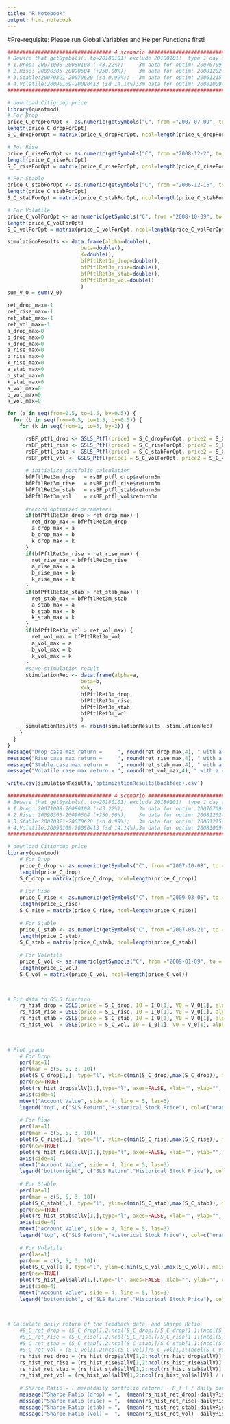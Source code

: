 ---
title: "R Notebook"
output: html_notebook
---

#Pre-requisite: Please run Global Variables and Helper Functions first!
```{r Back-feed historical data analysis - download data for optimization}

################################## 4 scenario ###################################
# Beware that getSymbols(..to=20180101) exclude 20180101!  type 1 day after!    # 
# 1.Drop: 20071008-20080108 (-43.22%);     3m data for optim: 20070709-20071008 #
# 2.Rise: 20090305-20090604 (+250.00%);    3m data for optim: 20081202-20090305 #
# 3.Stable:20070321-20070620 (sd 0.99%);   3m data for optim: 20061215-20070321 #
# 4.Volatile:20090109-20090413 (sd 14.14%);3m data for optim: 20081009-20090107 #
#################################################################################

# download Citigroup price
library(quantmod)
# For Drop
price_C_dropForOpt <- as.numeric(getSymbols("C", from ="2007-07-09", to = "2007-10-09", auto.assign = FALSE)$C.Close)
length(price_C_dropForOpt)
S_C_dropForOpt = matrix(price_C_dropForOpt, ncol=length(price_C_dropForOpt))

# For Rise
price_C_riseForOpt <- as.numeric(getSymbols("C", from ="2008-12-2", to = "2009-03-06", auto.assign = FALSE)$C.Close)
length(price_C_riseForOpt)
S_C_riseForOpt = matrix(price_C_riseForOpt, ncol=length(price_C_riseForOpt))

# For Stable
price_C_stabForOpt <- as.numeric(getSymbols("C", from ="2006-12-15", to = "2007-03-22", auto.assign = FALSE)$C.Close)
length(price_C_stabForOpt)
S_C_stabForOpt = matrix(price_C_stabForOpt, ncol=length(price_C_stabForOpt))

# For Volatile
price_C_volForOpt <- as.numeric(getSymbols("C", from ="2008-10-09", to = "2009-01-10", auto.assign = FALSE)$C.Close)
length(price_C_volForOpt)
S_C_volForOpt = matrix(price_C_volForOpt, ncol=length(price_C_volForOpt))

```

```{r Back-feed historical data analysis - optimization}
simulationResults <- data.frame(alpha=double(),
                        beta=double(),
                        K=double(),
                        bfPftlRet3m_drop=double(),
                        bfPftlRet3m_rise=double(),
                        bfPftlRet3m_stab=double(),
                        bfPftlRet3m_vol=double()
                        )
sum_V_0 = sum(V_0)

ret_drop_max=-1
ret_rise_max=-1
ret_stab_max=-1
ret_vol_max=-1
a_drop_max=0
b_drop_max=0
k_drop_max=0
a_rise_max=0
b_rise_max=0
k_rise_max=0
a_stab_max=0
b_stab_max=0
k_stab_max=0
a_vol_max=0
b_vol_max=0
k_vol_max=0

for (a in seq(from=0.5, to=1.5, by=0.5)) {
  for (b in seq(from=0.5, to=1.5, by=0.5)) {
    for (k in seq(from=1, to=5, by=2)) {

      rsBF_ptfl_drop <- GSLS_Ptfl(price1 = S_C_dropForOpt, price2 = S_C_dropForOpt, I0 = I_0, V0 = sum(V_0), alpha = a, beta = b, gamma = g, K = k, r=dailyRiskFeeRate, Imin = I_min)
      rsBF_ptfl_rise <- GSLS_Ptfl(price1 = S_C_riseForOpt, price2 = S_C_riseForOpt, I0 = I_0, V0 = sum(V_0), alpha = a, beta = b, gamma = g, K = k, r=dailyRiskFeeRate, Imin = I_min)
      rsBF_ptfl_stab <- GSLS_Ptfl(price1 = S_C_stabForOpt, price2 = S_C_stabForOpt, I0 = I_0, V0 = sum(V_0), alpha = a, beta = b, gamma = g, K = k, r=dailyRiskFeeRate, Imin = I_min)
      rsBF_ptfl_vol <- GSLS_Ptfl(price1 = S_C_volForOpt, price2 = S_C_volForOpt, I0 = I_0, V0 = sum(V_0), alpha = a, beta = b, gamma = g, K = k, r=dailyRiskFeeRate, Imin = I_min)
      
      # initialize portfolio calculation
      bfPftlRet3m_drop   = rsBF_ptfl_drop$return3m
      bfPftlRet3m_rise   = rsBF_ptfl_rise$return3m
      bfPftlRet3m_stab   = rsBF_ptfl_stab$return3m
      bfPftlRet3m_vol    = rsBF_ptfl_vol$return3m      
      
      #record optimized parameters
      if(bfPftlRet3m_drop > ret_drop_max) {
        ret_drop_max = bfPftlRet3m_drop
        a_drop_max = a
        b_drop_max = b
        k_drop_max = k
      } 
      if(bfPftlRet3m_rise > ret_rise_max) {
        ret_rise_max = bfPftlRet3m_rise
        a_rise_max = a
        b_rise_max = b
        k_rise_max = k
      } 
      if(bfPftlRet3m_stab > ret_stab_max) {
        ret_stab_max = bfPftlRet3m_stab
        a_stab_max = a
        b_stab_max = b
        k_stab_max = k
      } 
      if(bfPftlRet3m_vol > ret_vol_max) {
        ret_vol_max = bfPftlRet3m_vol
        a_vol_max = a
        b_vol_max = b
        k_vol_max = k
      } 
      #save stimulation result
      stimulationRec <- data.frame(alpha=a,
                        beta=b,
                        K=k,
                        bfPftlRet3m_drop,
                        bfPftlRet3m_rise,
                        bfPftlRet3m_stab,
                        bfPftlRet3m_vol
                        )
      simulationResults <- rbind(simulationResults, stimulationRec)
    }
  }
}
message("Drop case max return =     ", round(ret_drop_max,4), " with a = ", a_drop_max, ", b = ", b_drop_max, ", k = ", k_drop_max)
message("Rise case max return =     ", round(ret_rise_max,4), " with a = ", a_rise_max, ", b = ", b_rise_max, ", k = ", k_rise_max)
message("Stable case max return =   ", round(ret_stab_max,4), " with a = ", a_stab_max, ", b = ", b_stab_max, ", k = ", k_stab_max)
message("Volatile case max return = ", round(ret_vol_max,4), " with a = ", a_vol_max, ", b = ", b_vol_max, ", k = ", k_vol_max)

write.csv(simulationResults,'optimizationResults(backfeed).csv')
```

```{r Back-feed historical data analysis - backfeed to strategy}

################################## 4 scenario ###################################
# Beware that getSymbols(..to=20180101) exclude 20180101!  type 1 day after!    # 
# 1.Drop: 20071008-20080108 (-43.22%);     3m data for optim: 20070709-20071008 #
# 2.Rise: 20090305-20090604 (+250.00%);    3m data for optim: 20081202-20090305 #
# 3.Stable:20070321-20070620 (sd 0.99%);   3m data for optim: 20061215-20070321 #
# 4.Volatile:20090109-20090413 (sd 14.14%);3m data for optim: 20081009-20090107 #
#################################################################################

# download Citigroup price
library(quantmod)
    # For Drop
    price_C_drop <- as.numeric(getSymbols("C", from ="2007-10-08", to = "2008-01-09", auto.assign = FALSE)$C.Close)
    length(price_C_drop)
    S_C_drop = matrix(price_C_drop, ncol=length(price_C_drop))
    
    # For Rise
    price_C_rise <- as.numeric(getSymbols("C", from ="2009-03-05", to = "2009-06-05", auto.assign = FALSE)$C.Close)
    length(price_C_rise)
    S_C_rise = matrix(price_C_rise, ncol=length(price_C_rise))
    
    # For Stable
    price_C_stab <- as.numeric(getSymbols("C", from ="2007-03-21", to = "2007-06-21", auto.assign = FALSE)$C.Close)
    length(price_C_stab)
    S_C_stab = matrix(price_C_stab, ncol=length(price_C_stab))
    
    # For Volatile
    price_C_vol <- as.numeric(getSymbols("C", from ="2009-01-09", to = "2009-04-14", auto.assign = FALSE)$C.Close)
    length(price_C_vol)
    S_C_vol = matrix(price_C_vol, ncol=length(price_C_vol))

    

# Fit data to GSLS function
    rs_hist_drop = GSLS(price = S_C_drop, I0 = I_0[1], V0 = V_0[1], alpha = a_drop_max, beta = b_drop_max, gamma = g, K = k_drop_max, r=dailyRiskFeeRate, Imin = I_min)
    rs_hist_rise = GSLS(price = S_C_rise, I0 = I_0[1], V0 = V_0[1], alpha = a_rise_max, beta = b_rise_max, gamma = g, K = k_rise_max, r=dailyRiskFeeRate, Imin = I_min)
    rs_hist_stab = GSLS(price = S_C_stab, I0 = I_0[1], V0 = V_0[1], alpha = a_stab_max, beta = b_stab_max, gamma = g, K = k_stab_max, r=dailyRiskFeeRate, Imin = I_min)
    rs_hist_vol  = GSLS(price = S_C_vol, I0 = I_0[1], V0 = V_0[1], alpha = a_vol_max, beta = b_vol_max, gamma = g, K = k_vol_max, r=dailyRiskFeeRate, Imin = I_min)
    
    

# Plot graph
    # For Drop
    par(las=1)
    par(mar = c(5, 5, 3, 10))
    plot(S_C_drop[1,], type="l", ylim=c(min(S_C_drop),max(S_C_drop)), main = paste("SLS Return in Bearish Market\n with optimal alpha = ",a_drop_max, " beta = ", b_drop_max, " K = ", k_drop_max), xlab="time", ylab="Stock Price", col="blue",lty=2)
    par(new=TRUE)
    plot(rs_hist_drop$allV[1,],type="l", axes=FALSE, xlab="", ylab="", col="orange", lwd=2.5)
    axis(side=4)
    mtext("Account Value", side = 4, line = 5, las=3)
    legend("top", c("SLS Return","Historical Stock Price"), col=c("orange","blue"), lty=c(1,2), cex=0.65)
    
    # For Rise
    par(las=1)
    par(mar = c(5, 5, 3, 10))
    plot(S_C_rise[1,], type="l", ylim=c(min(S_C_rise),max(S_C_rise)), main = paste("SLS Return in Bullish Market\n with optimal alpha = ",a_rise_max, " beta = ", b_rise_max, " K = ", k_rise_max), xlab="time", ylab="Stock Price", col="blue",lty=2)
    par(new=TRUE)
    plot(rs_hist_rise$allV[1,],type="l", axes=FALSE, xlab="", ylab="", col="orange", lwd=2.5)
    axis(side=4)
    mtext("Account Value", side = 4, line = 5, las=3)
    legend("bottomright", c("SLS Return","Historical Stock Price"), col=c("orange","blue"), lty=c(1,2), cex=0.65)
    
    # For Stable
    par(las=1)
    par(mar = c(5, 5, 3, 10))
    plot(S_C_stab[1,], type="l", ylim=c(min(S_C_stab),max(S_C_stab)), main = paste("SLS Return in Stable Market\n with optimal alpha = ",a_stab_max, " beta = ", b_stab_max, " K = ", k_stab_max), xlab="time", ylab="Stock Price", col="blue",lty=2)
    par(new=TRUE)
    plot(rs_hist_stab$allV[1,],type="l", axes=FALSE, xlab="", ylab="", col="orange", lwd=2.5)
    axis(side=4)
    mtext("Account Value", side = 4, line = 5, las=3)
    legend("top", c("SLS Return","Historical Stock Price"), col=c("orange","blue"), lty=c(1,2), cex=0.65)
    
    # For Volatile
    par(las=1)
    par(mar = c(5, 5, 3, 10))
    plot(S_C_vol[1,], type="l", ylim=c(min(S_C_vol),max(S_C_vol)), main = paste("SLS Return in Volatile Market\n with optimal alpha = ",a_vol_max, " beta = ", b_vol_max, " K = ", k_vol_max), xlab="time", ylab="Stock Price", col="blue",lty=2)
    par(new=TRUE)
    plot(rs_hist_vol$allV[1,],type="l", axes=FALSE, xlab="", ylab="", col="orange", lwd=2.5)
    axis(side=4)
    mtext("Account Value", side = 4, line = 5, las=3)
    legend("bottomright", c("SLS Return","Historical Stock Price"), col=c("orange","blue"), lty=c(1,2), cex=0.65)

    
    
# Calculate daily return of the feedback data, and Sharpe Ratio
    #S_C_ret_drop = (S_C_drop[1,2:ncol(S_C_drop)]/S_C_drop[1,1:(ncol(S_C_drop)-1)] -1)
    #S_C_ret_rise = (S_C_rise[1,2:ncol(S_C_rise)]/S_C_rise[1,1:(ncol(S_C_rise)-1)] -1)
    #S_C_ret_stab = (S_C_stab[1,2:ncol(S_C_stab)]/S_C_stab[1,1:(ncol(S_C_stab)-1)] -1)
    #S_C_ret_vol = (S_C_vol[1,2:ncol(S_C_vol)]/S_C_vol[1,1:(ncol(S_C_vol)-1)] -1)
    rs_hist_ret_drop = (rs_hist_drop$allV[1,2:ncol(rs_hist_drop$allV)] / rs_hist_drop$allV[1, 1:(ncol(rs_hist_drop$allV)-1)] -1)
    rs_hist_ret_rise = (rs_hist_rise$allV[1,2:ncol(rs_hist_rise$allV)] / rs_hist_rise$allV[1, 1:(ncol(rs_hist_rise$allV)-1)] -1)
    rs_hist_ret_stab = (rs_hist_stab$allV[1,2:ncol(rs_hist_stab$allV)] / rs_hist_stab$allV[1, 1:(ncol(rs_hist_stab$allV)-1)] -1)
    rs_hist_ret_vol = (rs_hist_vol$allV[1,2:ncol(rs_hist_vol$allV)] / rs_hist_vol$allV[1, 1:(ncol(rs_hist_vol$allV)-1)] -1)
    
    # Sharpe Ratio = [ mean(daily portfolio return) - R_f ] / daily portfolio SD
    message("Sharpe Ratio (drop) = ",  (mean(rs_hist_ret_drop)-dailyRiskFeeRate)/sd(rs_hist_ret_drop))
    message("Sharpe Ratio (rise) = ",  (mean(rs_hist_ret_rise)-dailyRiskFeeRate)/sd(rs_hist_ret_rise))
    message("Sharpe Ratio (stab) = ",  (mean(rs_hist_ret_stab)-dailyRiskFeeRate)/sd(rs_hist_ret_stab))
    message("Sharpe Ratio (vol) =  ",  (mean(rs_hist_ret_vol) -dailyRiskFeeRate)/sd(rs_hist_ret_vol))
    
```
